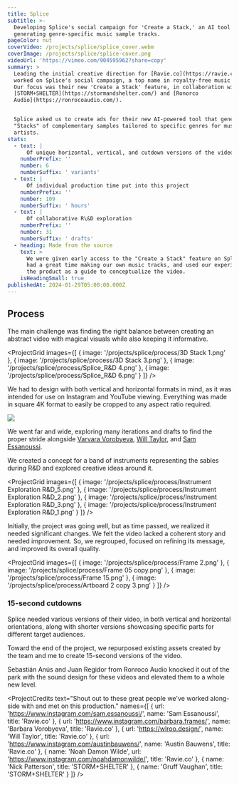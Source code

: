 ```yaml
---
title: Splice
subtitle: >-
  Developing Splice's social campaign for 'Create a Stack,' an AI tool for
  generating genre-specific music sample tracks.
pageColor: nut
coverVideo: /projects/splice/splice_cover.webm
coverImage: /projects/splice/splice-cover.png
videoUrl: 'https://vimeo.com/904595962?share=copy'
summary: >
  Leading the initial creative direction for [Ravie.co](https://ravie.co/), we
  worked on Splice's social campaign, a top name in royalty-free music samples.
  Our focus was their new 'Create a Stack' feature, in collaboration with
  [STORM+SHELTER](https://stormandshelter.com/) and [Ronorco
  Audio](https://ronrocoaudio.com/).


  Splice asked us to create ads for their new AI-powered tool that generates
  "Stacks" of complementary samples tailored to specific genres for music
  artists.
stats:
  - text: |
      Of unique horizontal, vertical, and cutdown versions of the video
    numberPrefix: ''
    number: 6
    numberSuffix: ' variants'
  - text: |
      Of individual production time put into this project
    numberPrefix: ''
    number: 109
    numberSuffix: ' hours'
  - text: |
      Of collaborative R\&D exploration
    numberPrefix: ''
    number: 31
    numberSuffix: ' drafts'
  - heading: Made from the source
    text: >
      We were given early access to the "Create a Stack" feature on Splice. We
      had a great time making our own music tracks, and used our experience with
      the product as a guide to conceptualize the video.
    isHeadingSmall: true
publishedAt: 2024-01-29T05:00:00.000Z
---
```


## Process

The main challenge was finding the right balance between creating an abstract video with magical visuals while also keeping it informative.

<ProjectGrid
  images={[
    { image: '/projects/splice/process/3D Stack 1.png' },
    { image: '/projects/splice/process/3D Stack 3.png' },
    { image: '/projects/splice/process/Splice_R&D 4.png' },
    { image: '/projects/splice/process/Splice_R&D 6.png' }
  ]}
/>

We had to design with both vertical and horizontal formats in mind, as it was intended for use on Instagram and YouTube viewing. Everything was made in square 4K format to easily be cropped to any aspect ratio required.

![](</projects/splice/process/Frame 05 copy.png>)

We went far and wide, exploring many iterations and drafts to find the proper stride alongside [Varvara Vorobyeva](https://www.instagram.com/barbara.frames/), [Will Taylor](https://www.instagram.com/visualsbywlroo/), and [Sam Essanoussi](https://www.instagram.com/sam.essanoussi/).

We created a concept for a band of instruments representing the sables during R\&D and explored creative ideas around it.

<ProjectGrid
  images={[
    { image: '/projects/splice/process/Instrument Exploration R&D_5.png' },
    { image: '/projects/splice/process/Instrument Exploration R&D_2.png' },
    { image: '/projects/splice/process/Instrument Exploration R&D_3.png' },
    { image: '/projects/splice/process/Instrument Exploration R&D_1.png' }
  ]}
/>

Initially, the project was going well, but as time passed, we realized it needed significant changes. We felt the video lacked a coherent story and needed improvement. So, we regrouped, focused on refining its message, and improved its overall quality.

<ProjectGrid
  images={[
    { image: '/projects/splice/process/Frame 2.png' },
    { image: '/projects/splice/process/Frame 05 copy.png' },
    { image: '/projects/splice/process/Frame 15.png' },
    { image: '/projects/splice/process/Artboard 2 copy 3.png' }
  ]}
/>

### 15-second cutdowns

Splice needed various versions of their video, in both vertical and horizontal orientations, along with shorter versions showcasing specific parts for different target audiences.

Toward the end of the project, we repurposed existing assets created by the team and me to create 15-second versions of the video.

Sebastián Anús and Juan Regidor from Ronroco Audio knocked it out of the park with the sound design for these videos and elevated them to a whole new level.

<ProjectVimeo url='https://vimeo.com/907558086' />

<ProjectVimeo url='https://vimeo.com/907557917' />

<ProjectCredits
  text="Shout out to these great people we've worked along-side with and met on this production."
  names={[
    {
      url: 'https://www.instagram.com/sam.essanoussi/',
      name: 'Sam Essanoussi',
      title: 'Ravie.co'
    },
    {
      url: 'https://www.instagram.com/barbara.frames/',
      name: 'Barbara Vorobyeva',
      title: 'Ravie.co'
    },
    {
      url: 'https://wlroo.design/',
      name: 'Will Taylor',
      title: 'Ravie.co'
    },
    {
      url: 'https://www.instagram.com/austinbauwens/',
      name: 'Austin Bauwens',
      title: 'Ravie.co'
    },
    {
      name: 'Noah Damon Wilde',
      url: 'https://www.instagram.com/noahdamonwilde/',
      title: 'Ravie.co'
    },
    {
      name: 'Nick Patterson',
      title: 'STORM+SHELTER'
    },
    {
      name: 'Gruff Vaughan',
      title: 'STORM+SHELTER'
    }
  ]}
/>
